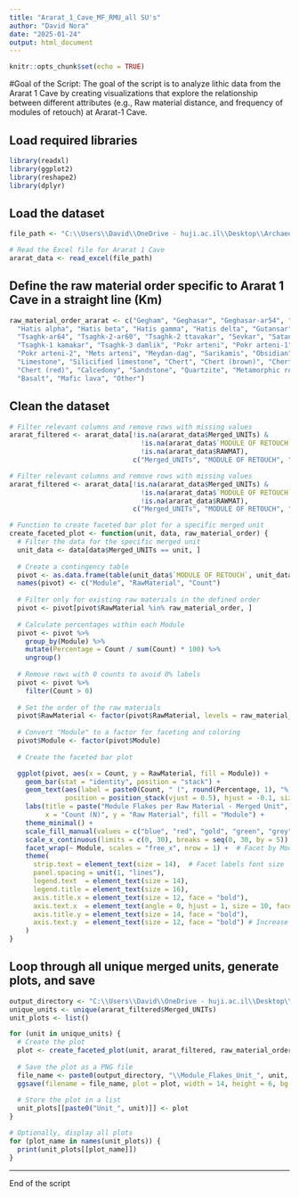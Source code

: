 ```yaml
---
title: "Ararat_1_Cave_MF_RMU_all SU's"
author: "David Nora"
date: "2025-01-24"
output: html_document
---
```

```r
knitr::opts_chunk$set(echo = TRUE)
```

#Goal of the Script: The goal of the script is to analyze lithic data from the Ararat 1 Cave by creating visualizations that explore the relationship between different attributes (e.g., Raw material distance, and frequency of modules of retouch) at Ararat-1 Cave.

## Load required libraries
```r
library(readxl)
library(ggplot2)
library(reshape2)
library(dplyr)
```

## Load the dataset
```r
file_path <- "C:\\Users\\David\\OneDrive - huji.ac.il\\Desktop\\Archaeology\\Publications\\In_Proguess\\PhD\\QSR\\Ararat1caveLithicQSR\\analysis\\data\\raw_data\\Lithic_Attribute_Analysis_Ararat_1_CaveQSR.xlsx"

# Read the Excel file for Ararat 1 Cave
ararat_data <- read_excel(file_path)
```

## Define the raw material order specific to Ararat 1 Cave in a straight line (Km)
```r
raw_material_order_ararat <- c("Gegham", "Geghasar", "Geghasar-ar54", "Geghasar-1", "Geghasar-2", "Hatis",
  "Hatis alpha", "Hatis beta", "Hatis gamma", "Hatis delta", "Gutansar",
  "Tsaghk-ar64", "Tsaghk-2-ar60", "Tsaghk-2 ttavakar", "Sevkar", "Satanakar",
  "Tsaghk-1 kamakar", "Tsaghk-3 damlik", "Pokr arteni", "Pokr arteni-1",
  "Pokr arteni-2", "Mets arteni", "Meydan-dag", "Sarikamis", "Obsidian",
  "Limestone", "Silicified limestone", "Chert", "Chert (brown)", "Chert (green)",
  "Chert (red)", "Calcedony", "Sandstone", "Quartzite", "Metamorphic rock",
  "Basalt", "Mafic lava", "Other")
```

## Clean the dataset
```r
# Filter relevant columns and remove rows with missing values
ararat_filtered <- ararat_data[!is.na(ararat_data$Merged_UNITs) & 
                                 !is.na(ararat_data$`MODULE OF RETOUCH`) & 
                                 !is.na(ararat_data$RAWMAT), 
                               c("Merged_UNITs", "MODULE OF RETOUCH", "RAWMAT")]

# Filter relevant columns and remove rows with missing values
ararat_filtered <- ararat_data[!is.na(ararat_data$Merged_UNITs) & 
                                 !is.na(ararat_data$`MODULE OF RETOUCH`) & 
                                 !is.na(ararat_data$RAWMAT), 
                               c("Merged_UNITs", "MODULE OF RETOUCH", "RAWMAT")]

# Function to create faceted bar plot for a specific merged unit
create_faceted_plot <- function(unit, data, raw_material_order) {
  # Filter the data for the specific merged unit
  unit_data <- data[data$Merged_UNITs == unit, ]
  
  # Create a contingency table
  pivot <- as.data.frame(table(unit_data$`MODULE OF RETOUCH`, unit_data$RAWMAT))
  names(pivot) <- c("Module", "RawMaterial", "Count")
  
  # Filter only for existing raw materials in the defined order
  pivot <- pivot[pivot$RawMaterial %in% raw_material_order, ]
  
  # Calculate percentages within each Module
  pivot <- pivot %>%
    group_by(Module) %>%
    mutate(Percentage = Count / sum(Count) * 100) %>%
    ungroup()
  
  # Remove rows with 0 counts to avoid 0% labels
  pivot <- pivot %>%
    filter(Count > 0)
  
  # Set the order of the raw materials
  pivot$RawMaterial <- factor(pivot$RawMaterial, levels = raw_material_order)
  
  # Convert "Module" to a factor for faceting and coloring
  pivot$Module <- factor(pivot$Module)
  
  # Create the faceted bar plot

  ggplot(pivot, aes(x = Count, y = RawMaterial, fill = Module)) +
    geom_bar(stat = "identity", position = "stack") +
    geom_text(aes(label = paste0(Count, " (", round(Percentage, 1), "%)")),
              position = position_stack(vjust = 0.5), hjust = -0.1, size = 5) +  # Add labels
    labs(title = paste("Module Flakes per Raw Material - Merged Unit", unit),
         x = "Count (N)", y = "Raw Material", fill = "Module") +
    theme_minimal() +
    scale_fill_manual(values = c("blue", "red", "gold", "green", "grey")) +  # Custom colors for Modules
    scale_x_continuous(limits = c(0, 30), breaks = seq(0, 30, by = 5)) +  # Fix X-axis
    facet_wrap(~ Module, scales = "free_x", nrow = 1) +  # Facet by Module
    theme(
      strip.text = element_text(size = 14),  # Facet labels font size
      panel.spacing = unit(1, "lines"),
      legend.text  = element_text(size = 14),
      legend.title = element_text(size = 16),
      axis.title.x = element_text(size = 12, face = "bold"),
      axis.text.x  = element_text(angle = 0, hjust = 1, size = 10, face = "bold"),
      axis.title.y = element_text(size = 14, face = "bold"),
      axis.text.y  = element_text(size = 12, face = "bold") # Increase spacing between facets
    )
}
```

## Loop through all unique merged units, generate plots, and save
```r
output_directory <- "C:\\Users\\David\\OneDrive - huji.ac.il\\Desktop\\Archaeology\\Publications\\In_Proguess\\PhD\\QSR\\Ararat1caveLithicQSR\\analysis\\data\\derived_data"
unique_units <- unique(ararat_filtered$Merged_UNITs)
unit_plots <- list()

for (unit in unique_units) {
  # Create the plot
  plot <- create_faceted_plot(unit, ararat_filtered, raw_material_order_ararat)
  
  # Save the plot as a PNG file
  file_name <- paste0(output_directory, "\\Module_Flakes_Unit_", unit, ".png")
  ggsave(filename = file_name, plot = plot, width = 14, height = 6, bg = 'white', dpi = 300)
  
  # Store the plot in a list
  unit_plots[[paste0("Unit_", unit)]] <- plot
}

# Optionally, display all plots
for (plot_name in names(unit_plots)) {
  print(unit_plots[[plot_name]])
}
```

---
End of the script
